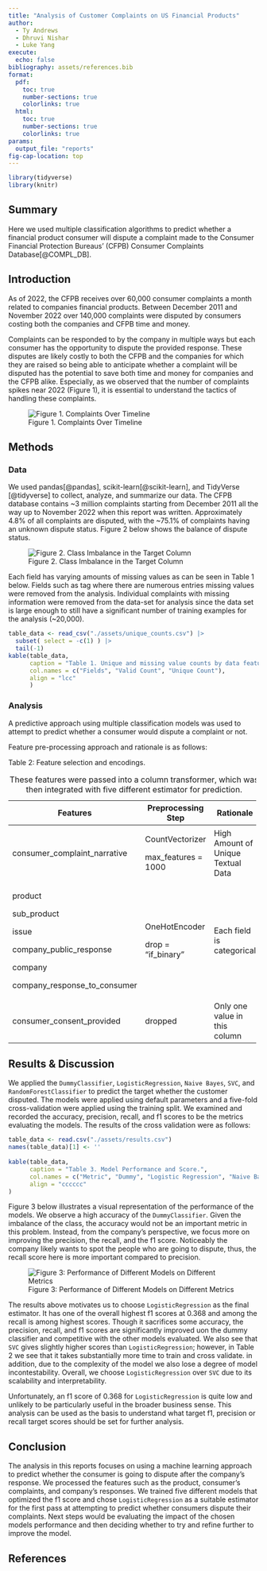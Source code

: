 ```yaml
---
title: "Analysis of Customer Complaints on US Financial Products"
author:   
  - Ty Andrews  
  - Dhruvi Nishar
  - Luke Yang
execute: 
  echo: false
bibliography: assets/references.bib
format:
  pdf:
    toc: true
    number-sections: true
    colorlinks: true
  html:
    toc: true
    number-sections: true
    colorlinks: true
params: 
  output_file: "reports"
fig-cap-location: top
---
```


```r
library(tidyverse)
library(knitr)
```

## Summary

Here we used multiple classification algorithms to predict whether a financial product consumer will dispute a complaint made to the Consumer Financial Protection Bureaus' (CFPB) Consumer Complaints Database[@COMPL_DB].

## Introduction

As of 2022, the CFPB receives over 60,000 consumer complaints a month related to companies financial products. Between December 2011 and November 2022 over 140,000 complaints were disputed by consumers costing both the companies and CFPB time and money.

Complaints can be responded to by the company in multiple ways but each consumer has the opportunity to dispute the provided response. These disputes are likely costly to both the CFPB and the companies for which they are raised so being able to anticipate whether a complaint will be disputed has the potential to save both time and money for companies and the CFPB alike. Especially, as we observed that the number of complaints spikes near 2022 (Figure 1), it is essential to understand the tactics of handling these complaints.

![Figure 1. Complaints Over Timeline](assets/complaints_over_time_line.png){alt="Figure 1. Complaints Over Timeline"}

## Methods

### Data

We used pandas[@pandas], scikit-learn[@scikit-learn], and TidyVerse [@tidyverse] to collect, analyze, and summarize our data. The CFPB database contains \~3 million complaints starting from December 2011 all the way up to November 2022 when this report was written. Approximately 4.8% of all complaints are disputed, with the \~75.1% of complaints having an unknown dispute status. Figure 2 below shows the balance of dispute status.

![Figure 2. Class Imbalance in the Target Column](assets/disputed_bar.png)

Each field has varying amounts of missing values as can be seen in Table 1 below. Fields such as tag where there are numerous entries missing values were removed from the analysis. Individual complaints with missing information were removed from the data-set for analysis since the data set is large enough to still have a significant number of training examples for the analysis (\~20,000).

```r
table_data <- read_csv("./assets/unique_counts.csv") |>
  subset( select = -c(1) ) |>
  tail(-1)
kable(table_data, 
      caption = "Table 1. Unique and missing value counts by data feature.",
      col.names = c("Fields", "Valid Count", "Unique Count"),
      align = "lcc"
      )

```

### Analysis

A predictive approach using multiple classification models was used to attempt to predict whether a consumer would dispute a complaint or not.

Feature pre-processing approach and rationale is as follows:

Table 2: Feature selection and encodings.

+------------------------------+---------------------+--------------------------------------------+
| Features                     | Preprocessing Step  | Rationale                                  |
+==============================+=====================+============================================+
| consumer_complaint_narrative | CountVectorizer     | High Amount of Unique Textual Data         |
|                              |                     |                                            |
|                              | max_features = 1000 |                                            |
+------------------------------+---------------------+--------------------------------------------+
| product                      | OneHotEncoder       | Each field is categorical                  |
|                              |                     |                                            |
| sub_product                  | drop = "if_binary"  |                                            |
|                              |                     |                                            |
| issue                        |                     |                                            |
|                              |                     |                                            |
| company_public_response      |                     |                                            |
|                              |                     |                                            |
| company                      |                     |                                            |
|                              |                     |                                            |
| company_response_to_consumer |                     |                                            |
+------------------------------+---------------------+--------------------------------------------+
| consumer_consent_provided    | dropped             | Only one value in this column              |
+------------------------------+---------------------+--------------------------------------------+

: These features were passed into a column transformer, which was then integrated with five different estimator for prediction.

## Results & Discussion

We applied the `DummyClassifier`, `LogisticRegression`, `Naive Bayes`, `SVC`, and `RandomForestClassifier` to predict the target whether the customer disputed. The models were applied using default parameters and a five-fold cross-validation were applied using the training split. We examined and recorded the accuracy, precision, recall, and f1 scores to be the metrics evaluating the models. The results of the cross validation were as follows:

```r
table_data <- read.csv("./assets/results.csv") 
names(table_data)[1] <- ''
  
kable(table_data, 
      caption = "Table 3. Model Performance and Score.",
      col.names = c("Metric", "Dummy", "Logistic Regression", "Naive Bayes", "SVC", " Random Forest"),
      align = "cccccc"
)
```

Figure 3 below illustrates a visual representation of the performance of the models. We observe a high accuracy of the `DummyClassifier`. Given the imbalance of the class, the accuracy would not be an important metric in this problem. Instead, from the company's perspective, we focus more on improving the precision, the recall, and the f1 score. Noticeably the company likely wants to spot the people who are going to dispute, thus, the recall score here is more important compared to precision.

![Figure 3: Performance of Different Models on Different Metrics](assets/model_performance.png){fig-alt="Performance of Different Models on Different Metrics" fig-align="center"}

The results above motivates us to choose `LogisticRegression` as the final estimator. It has one of the overall highest f1 scores at 0.368 and among the recall is among highest scores. Though it sacrifices some accuracy, the precision, recall, and f1 scores are significantly improved uon the dummy classifier and competitive with the other models evaluated. We also see that `SVC` gives slightly higher scores than `LogisticRegression`; however, in Table 2 we see that it takes substantially more time to train and cross validate. in addition, due to the complexity of the model we also lose a degree of model incontestability. Overall, we choose `LogisticRegression` over `SVC` due to its scalability and interpretability.

Unfortunately, an f1 score of 0.368 for `LogisticRegression` is quite low and unlikely to be particularly useful in the broader business sense. This analysis can be used as the basis to understand what target f1, precision or recall target scores should be set for further analysis.

## Conclusion

The analysis in this reports focuses on using a machine learning approach to predict whether the consumer is going to dispute after the company's response. We processed the features such as the product, consumer's complaints, and company's responses. We trained five different models that optimized the f1 score and chose `LogisticRegression` as a suitable estimator for the first pass at attempting to predict whether consumers dispute their complaints. Next steps would be evaluating the impact of the chosen models performance and then deciding whether to try and refine further to improve the model.

## References
